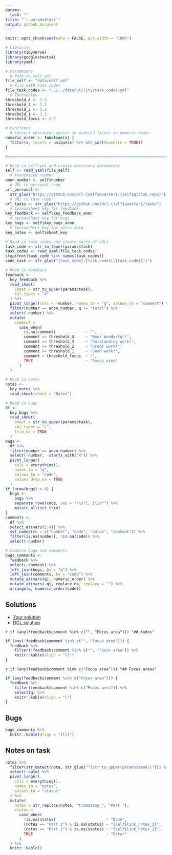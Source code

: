 ```yaml
---
params:
  task: ""
title: "`r params$task`"
output: github_document
---
```


```r
knitr::opts_chunk$set(echo = FALSE, out.width = "100%")

# Libraries
library(tidyverse)
library(googlesheets4)
library(yaml)

# Parameters
  # Path to self.yml
file_self <- "data/self.yml"
  # File with task codes
file_task_codes <- "../../data/utility/task_codes.yml"
  # Thresholds
threshold_4 <- 3.5
threshold_3 <- 3.3
threshold_2 <- 3.2
threshold_1 <- 3.1
threshold_focus <- 2.7

# Functions
  # Convert character vector to ordered factor in numeric order
numeric_order <- function(x) {
  factor(x, levels = unique(x) %>% str_sort(numeric = TRUE))
}

#===============================================================================

# Read in self.yml and create necessary parameters
self <- read_yaml(file_self)
  # Anonymized number
anon_number <- self$number
  # URL to personal repo
url_personal <- 
  str_glue("https://github.com/dcl-{self$quarter}/{self$github_repo}")
  # URL to task repo
url_tasks <- str_glue("https://github.com/dcl-{self$quarter}/tasks")
  # Spreadsheet key for feedback
key_feedback <- self$key_feedback_anon
  # Spreadsheet key for bugs
key_bugs <- self$key_bugs_anon
  # Spreadsheet key for notes data
key_notes <- self$sheet_key

# Read in task codes and create parts of URLs
task_code <- str_to_lower(params$task)
task_codes <- read_yaml(file_task_codes)
stopifnot(task_code %in% names(task_codes))
code_task <- str_glue("{task_code}-{task_codes[[{task_code}]]}")

# Read in feedback
feedback <- 
  key_feedback %>% 
  read_sheet(
    sheet = str_to_upper(params$task),
    col_types = "d"
  ) %>% 
  pivot_longer(cols = -number, names_to = "q", values_to = "comment") %>% 
  filter(number == anon_number, q != "total") %>% 
  select(-number) %>% 
  mutate(
    comment = 
      case_when(
        is.na(comment)             ~ "",
        comment >= threshold_4     ~ "Wow! Wonderful!",
        comment >= threshold_3     ~ "Outstanding work!",
        comment >= threshold_2     ~ "Great work!",
        comment >= threshold_1     ~ "Good work!",
        comment > threshold_focus  ~ "",
        TRUE                       ~ "Focus area"
      )
  )

# Read in notes
notes <- 
  key_notes %>% 
  read_sheet(sheet = "Notes")

# Read in bugs
df <- 
  key_bugs %>%
  read_sheet(
    sheet = str_to_upper(params$task),
    col_types = "c",
    trim_ws = TRUE
  )
bugs <- 
  df %>% 
  filter(number == anon_number) %>% 
  select(-number, -starts_with("X")) %>% 
  pivot_longer(
    cols = everything(),
    names_to = "q",
    values_to = "code",
    values_drop_na = TRUE
  )
if (nrow(bugs) > 0) {
  bugs <- 
    bugs %>% 
    separate_rows(code, sep = "\\s*[, ]\\s*") %>%
    mutate_all(str_trim)
}
comments <- 
  df %>% 
  select_at(vars(1:4)) %>% 
  set_names(nm = c("number", "code", "value", "comment")) %>% 
  filter(is.na(number), !is.na(code)) %>% 
  select(-number)

# Combine bugs and comments
bugs_comments <- 
  feedback %>% 
  select(-comment) %>% 
  left_join(bugs, by = "q") %>% 
  left_join(comments, by = "code") %>% 
  mutate_at(vars(q), numeric_order) %>% 
  mutate_at(vars(-q), replace_na, replace = "") %>%
  arrange(q, numeric_order(code))
```

## Solutions

* [Your solution](`r str_glue("{url_personal}/blob/master/{code_task}/{code_task}.md")`)
* [DCL solution](`r str_glue("{url_tasks}/blob/master/{code_task}/solution.md")`)

`r if (any(!feedback$comment %in% c("", "Focus area"))) "## Kudos"`

```r
if (any(!feedback$comment %in% c("", "Focus area"))) {
  feedback %>% 
    filter(!feedback$comment %in% c("", "Focus area")) %>% 
    knitr::kable(align = "ll")
}
```

`r if (any(feedback$comment %in% c("Focus area"))) "## Focus areas"`

```r
if (any(feedback$comment %in% c("Focus area"))) {
  feedback %>% 
    filter(feedback$comment %in% c("Focus area")) %>% 
    select(q) %>% 
    knitr::kable(align = "l")
}
```

## Bugs

```r
bugs_comments %>% 
  knitr::kable(align = "llll")
```

## Notes on task

```r
notes %>% 
  filter(str_detect(note, str_glue("^{str_to_upper(params$task)}"))) %>% 
  select(-note) %>% 
  pivot_longer(
    cols = everything(),
    names_to = "notes",
    values_to = "status"
  ) %>% 
  mutate(
    notes = str_replace(notes, "timestamp_", "Part "),
    status =
      case_when(
        !is.na(status)                      ~ "Done",
        (notes == "Part 1") & is.na(status) ~ "{self$link_notes_1}",
        (notes == "Part 2") & is.na(status) ~ "{self$link_notes_2}",
        TRUE                                ~ "Error"
      )
  ) %>% 
  knitr::kable()
```
